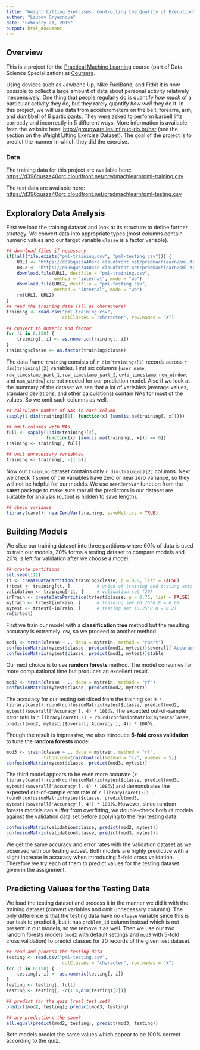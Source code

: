 ```yaml
---
title: "Weight Lifting Exercises: Controlling the Quality of Execution"
author: "Liubov Gryaznova"
date: "February 21, 2016"
output: html_document
---
```


## Overview

This is a project for the [Practical Machine Learning](https://www.coursera.org/learn/practical-machine-learning/) course (part of Data Science Specialization) at [Coursera](https://www.coursera.org/).

Using devices such as Jawbone Up, Nike FuelBand, and Fitbit it is now possible to collect a large amount of data about personal activity relatively inexpensively. One thing that people regularly do is quantify *how much* of a particular activity they do, but they rarely quantify *how well* they do it. In this project, we will use data from accelerometers on the belt, forearm, arm, and dumbbell of 6 participants. They were asked to perform barbell lifts correctly and incorrectly in 5 different ways. More information is available from the website here: [http://groupware.les.inf.puc-rio.br/har](http://groupware.les.inf.puc-rio.br/har) (see the section on the Weight Lifting Exercise Dataset). The goal of the project is to predict the manner in which they did the exercise.

### Data

The training data for this project are available here: [https://d396qusza40orc.cloudfront.net/predmachlearn/pml-training.csv](https://d396qusza40orc.cloudfront.net/predmachlearn/pml-training.csv)

The test data are available here: [https://d396qusza40orc.cloudfront.net/predmachlearn/pml-testing.csv](https://d396qusza40orc.cloudfront.net/predmachlearn/pml-testing.csv)

## Exploratory Data Analysis

First we load the training dataset and look at its structure to define further strategy. We convert data into appropriate types (most columns contain numeric values and our target variable `classe` is a factor variable).

```r
## download files if necessary
if(!all(file.exists("pml-training.csv", "pml-testing.csv"))) {
    URL1 <- "https://d396qusza40orc.cloudfront.net/predmachlearn/pml-training.csv"
    URL2 <- "https://d396qusza40orc.cloudfront.net/predmachlearn/pml-testing.csv"
    download.file(URL1, destfile = "pml-training.csv", 
                  method = "internal", mode = "wb")
    download.file(URL2, destfile = "pml-testing.csv", 
                  method = "internal", mode = "wb")
    rm(URL1, URL2)
}
## read the training data (all as characters)
training <- read.csv("pml-training.csv", 
                     colClasses = "character", row.names = "X")

## convert to numeric and factor
for (i in 6:158) {
    training[, i] <- as.numeric(training[, i])
}
training$classe <- as.factor(training$classe)
```

The data frame `training` consists of `r dim(training)[1]` records across `r dim(training)[2]` variables. First six columns (`user_name`, `raw_timestamp_part_1`, `raw_timestamp_part_2`, `cvtd_timestamp`, `new_window`, and `num_window`) are not needed for our prediction model. Also if we look at the summary of the dataset we see that a lot of variables (average values, standard deviations, and other calculations) contain NAs for most of the values. So we omit such columns as well.

```r
## calculate number of NAs in each column
sapply(1:dim(training)[2], function(x) {sum(is.na(training[, x]))})

## omit columns with NAs
full <- sapply(1:dim(training)[2], 
               function(x) {sum(is.na(training[, x])) == 0})
training <- training[, full]

## omit unnecessary variables
training <- training[, -(1:6)]
```

Now our `training` dataset contains only `r dim(training)[2]` columns. Next we check if some of the variables have zero or near zero variance, so they will not be helpful for our models. We use `nearZeroVar` function from the **caret** package to make sure that all the predictors in our dataset are suitable for analysis (output is hidden to save length).

```r
## check variance
library(caret); nearZeroVar(training, saveMetrics = TRUE)
```

## Building Models

We slice our training dataset into three partitions where 60% of data is used to train our models, 20% forms a testing dataset to compare models and 20% is left for validation after we choose a model.

```r
## create partitions
set.seed(111)
tt <- createDataPartition(training$classe, p = 0.8, list = FALSE)
trtest <- training[tt, ]          # union of training and testing sets
validation <- training[-tt, ]     # validation set (20)
inTrain <- createDataPartition(trtest$classe, p = 0.75, list = FALSE)
mytrain <- trtest[inTrain, ]      # training set (0.75*0.8 = 0.6)
mytest <- trtest[-inTrain, ]      # testing set (0.25*0.8 = 0.2)
rm(trtest)
```

First we train our model with a **classification tree** method but the resulting accuracy is extremely low, so we proceed to another method.

```r
mod1 <- train(classe ~ ., data = mytrain, method = "rpart")
confusionMatrix(mytest$classe, predict(mod1, mytest))$overall['Accuracy']
confusionMatrix(mytest$classe, predict(mod1, mytest))$table

```

Our next choice is to use **random forests** method. The model consumes far more computational time but produces an excellent result.

```r
mod2 <- train(classe ~ ., data = mytrain, method = "rf")
confusionMatrix(mytest$classe, predict(mod2, mytest))
```

The accuracy for our testing set sliced from the training set is `r library(caret);round(confusionMatrix(mytest$classe, predict(mod2, mytest))$overall['Accuracy'], 4) * 100`%. The expected out-of-sample error rate is `r library(caret);(1 - round(confusionMatrix(mytest$classe, predict(mod2, mytest))$overall['Accuracy'], 4)) * 100`%.

Though the result is impressive, we also introduce **5-fold cross validation** to tune the **random forests** model.

```r
mod3 <- train(classe ~ ., data = mytrain, method = "rf", 
              trControl=trainControl(method = "cv", number = 5))
confusionMatrix(mytest$classe, predict(mod3, mytest))
```

The third model appears to be even more accurate (`r library(caret);round(confusionMatrix(mytest$classe, predict(mod3, mytest))$overall['Accuracy'], 4) * 100`%) and demonstrates the expected out-of-sample error rate of `r library(caret);(1 - round(confusionMatrix(mytest$classe, predict(mod3, mytest))$overall['Accuracy'], 4)) * 100`%. However, since random forests models can suffer from overfitting, we double-check both `rf` models against the validation data set before applying to the real testing data.

```r
confusionMatrix(validation$classe, predict(mod2, mytest))
confusionMatrix(validation$classe, predict(mod3, mytest))
```

We get the same accuracy and error rates with the validation dataset as we observed with our testing subset. Both models are highly predictive with a slight increase in accuracy when introducing 5-fold cross validation. Therefore we try each of them to predict values for the testing dataset given in the assignment.

## Predicting Values for the Testing Data

We load the testing dataset and process it in the manner we did it with the training dataset (convert variables and omit unnecessary columns). The only difference is that the testing data have no `classe` variable since this is our task to predict it, but it has `problem_id` column instead which is not present in our models, so we remove it as well. Then we use our two random forests models (`mod2` with default settings and `mod3` with 5-fold cross validation) to predict classes for 20 records of the given test dataset.

```r
## read and process the testing data
testing <- read.csv("pml-testing.csv", 
                     colClasses = "character", row.names = "X")
for (i in 6:158) {
    testing[, i] <- as.numeric(testing[, i])
}
testing <- testing[, full]
testing <- testing[, -c(1:6,dim(testing)[2])]

## predict for the quiz (real test set)
predict(mod2, testing); predict(mod3, testing)

## are predictions the same?
all.equal(predict(mod2, testing), predict(mod3, testing))
```

Both models predict the same values which appear to be 100% correct according to the quiz.
